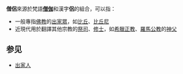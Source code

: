 '''僧侶'''來源於梵語'''[[僧伽|僧伽]]'''和漢字'''侶'''的組合，可以指：
*一般專指[[佛教|佛教]]的[[出家眾|出家眾]]，如[[比丘|比丘]]、[[比丘尼|比丘尼]]
*近現代用於翻譯其他宗教的[[祭司|祭司]]、[[修士|修士]]，如[[希臘正教|希臘正教]]、[[羅馬公教|羅馬公教]]的[[神父|神父]]

==参见==
*[[出家人|出家人]]
{{消歧義|Cat=二字消歧義|S}}